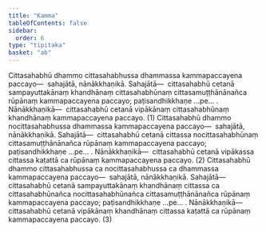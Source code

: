 ```yaml
---
title: "Kamma"
tableOfContents: false
sidebar:
  order: 6
type: "tipitaka"
basket: "ab"
---
```



<DynamicBreadcrumb />

<Division number="263">

<Paragraph number="2964">
Cittasahabhū dhammo cittasahabhussa dhammassa kammapaccayena paccayo—  sahajātā, nānākkhaṇikā. <Emphasis>Sahajātā</Emphasis>—  cittasahabhū cetanā sampayuttakānaṃ khandhānaṃ cittasahabhūnaṃ cittasamuṭṭhānānañca rūpānaṃ kammapaccayena paccayo; paṭisandhikkhaṇe …pe… . <Emphasis>Nānākkhaṇikā</Emphasis>—  cittasahabhū cetanā vipākānaṃ cittasahabhūnaṃ khandhānaṃ kammapaccayena paccayo. (1)
</Paragraph>

<Paragraph number="2965">
Cittasahabhū dhammo nocittasahabhussa dhammassa kammapaccayena paccayo—  sahajātā, nānākkhaṇikā. <Emphasis>Sahajātā</Emphasis>—  cittasahabhū cetanā cittassa nocittasahabhūnaṃ cittasamuṭṭhānānañca rūpānaṃ kammapaccayena paccayo; paṭisandhikkhaṇe …pe… . <Emphasis>Nānākkhaṇikā</Emphasis>—  cittasahabhū cetanā vipākassa cittassa kaṭattā ca rūpānaṃ kammapaccayena paccayo. (2)
</Paragraph>

<Paragraph number="2966">
Cittasahabhū dhammo cittasahabhussa ca nocittasahabhussa ca dhammassa kammapaccayena paccayo—  sahajātā, nānākkhaṇikā. <Emphasis>Sahajātā</Emphasis>—  cittasahabhū cetanā sampayuttakānaṃ khandhānaṃ cittassa ca cittasahabhūnañca nocittasahabhūnañca cittasamuṭṭhānānañca rūpānaṃ kammapaccayena paccayo; paṭisandhikkhaṇe …pe… . <Emphasis>Nānākkhaṇikā</Emphasis>—  cittasahabhū cetanā vipākānaṃ khandhānaṃ cittassa kaṭattā ca rūpānaṃ kammapaccayena paccayo. (3)
</Paragraph>
</Division>